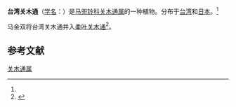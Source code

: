 {{Speciesbox
| status = 
| status_system = 
| image =
| genus = Isotrema
| species = shimadae
| authority =  (Hayata) X. X. Zhu, S. Liao & J. S. Ma,
| synonyms = 
* 台湾马兜铃 ''Aristolochia shimadae'' Hayata
* ''Aristolochia kaempferi'' var. ''trilobata'' Franch. & Sav.
* ''Aristolochia kaempferi'' f. ''trilobata'' (Franch. & Sav.) Makino
* ''Aristolochia onoei'' Franch. & Sav. ex Koidz.
| synonyms_ref = <ref name="biods.2019183">{{cite journal |last1=Xinxin |first1=Zhu |last2=Jun |first2=Wang |last3=Shuai |first3=Liao |last4=Jinshuang |first4=Ma |title=Synopsis of Aristolochia L. and Isotrema Raf. (Aristolochiaceae) in China |journal=Biodiversity Science |date=2019-10-20 |volume=27 |issue=10 |pages=1143 |doi=10.17520/biods.2019183}}</ref>
}}

'''台湾关木通'''（[[学名|学名]]：{{lang|la|''Isotrema shimadae''}}）是[[马兜铃科|马兜铃科]][[关木通属|关木通属]]的一种植物。分布于[[台湾|台湾]]和[[日本|日本]]。<ref name="biods.2019183" />

马金双将台湾关木通并入[[柔叶关木通|柔叶关木通]]<ref>{{cite journal |author1=马金双 |title=东亚和南亚马兜铃属的修订 |journal=植物分类学报 |date=1989 |volume=27 |issue=5 |pages=321-364 |url=https://www.plantsystematics.com/CN/abstract/abstract1210.shtml |accessdate=2020-11-30 |archive-date=2020-12-10 |archive-url=https://web.archive.org/web/20201210213838/https://www.plantsystematics.com/CN/abstract/abstract1210.shtml |dead-url=no }}</ref>。

==参考文献==
{{reflist}}

{{Taxonbar|from=Q89020643}}
[[Category:关木通属|关木通属]]
{{植物小作品}}